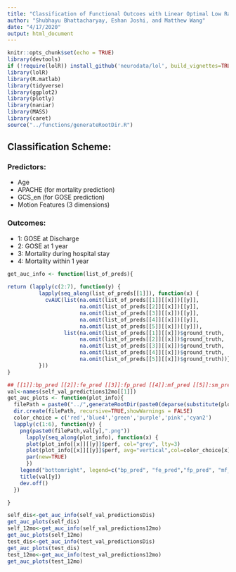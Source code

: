 ```yaml
---
title: "Classification of Functional Outcoes with Linear Optimal Low Rank Projection (LOL)"
author: "Shubhayu Bhattacharyay, Eshan Joshi, and Matthew Wang"
date: "4/17/2020"
output: html_document
---
```


```r
knitr::opts_chunk$set(echo = TRUE)
library(devtools)
if (!require(lolR)) install_github('neurodata/lol', build_vignettes=TRUE, force=TRUE)
library(lolR)
library(R.matlab)
library(tidyverse)
library(ggplot2)
library(plotly)
library(naniar)
library(MASS)
library(caret)
source("../functions/generateRootDir.R")
```

## Classification Scheme:
### Predictors:
* Age
* APACHE (for mortality prediction)
* GCS_en (for GOSE prediction)
* Motion Features (3 dimensions)

### Outcomes:
* 1: GOSE at Discharge
* 2: GOSE at 1 year
* 3: Mortality during hospital stay
* 4: Mortality within 1 year


```r
get_auc_info <- function(list_of_preds){
  
return (lapply(c(2:7), function(y) {
          lapply(seq_along(list_of_preds[[1]]), function(x) {
            cvAUC(list(na.omit(list_of_preds[[1]][[x]])[[y]],
                       na.omit(list_of_preds[[2]][[x]])[[y]],
                       na.omit(list_of_preds[[3]][[x]])[[y]],
                       na.omit(list_of_preds[[4]][[x]])[[y]],
                       na.omit(list_of_preds[[5]][[x]])[[y]]),
                  list(na.omit(list_of_preds[[1]][[x]])$ground_truth,
                       na.omit(list_of_preds[[2]][[x]])$ground_truth,
                       na.omit(list_of_preds[[3]][[x]])$ground_truth,
                       na.omit(list_of_preds[[4]][[x]])$ground_truth,
                       na.omit(list_of_preds[[5]][[x]])$ground_truth))})
          }))
}

## [[1]]:bp_pred [[2]]:fe_pred [[3]]:fp_pred [[4]]:mf_pred [[5]]:sm_pred [[6]]:wv_pred
val<-names(self_val_predictions12mo[[1]])
get_auc_plots <- function(plot_info){
  filePath = paste0("../",generateRootDir(paste0(deparse(substitute(plot_info)),"/")))
  dir.create(filePath, recursive=TRUE,showWarnings = FALSE)
  color_choice = c('red','blue4','green','purple','pink','cyan2')
  lapply(c(1:6), function(y) {
    png(paste0(filePath,val[y],".png"))
      lapply(seq_along(plot_info), function(x) {
      plot(plot_info[[x]][[y]]$perf, col="grey", lty=3)
      plot(plot_info[[x]][[y]]$perf, avg="vertical",col=color_choice[x], lwd=2, add=TRUE) 
      par(new=TRUE) 
      })
    legend("bottomright", legend=c("bp_pred", "fe_pred","fp_pred", "mf_pred","sm_pred", "wv_pred"),fill=color_choice,cex=0.75)  
    title(val[y])
    dev.off()
  })

}
```

```r
self_dis<-get_auc_info(self_val_predictionsDis)
get_auc_plots(self_dis)
self_12mo<-get_auc_info(self_val_predictions12mo)
get_auc_plots(self_12mo)
test_dis<-get_auc_info(test_val_predictionsDis)
get_auc_plots(test_dis)
test_12mo<-get_auc_info(test_val_predictions12mo)
get_auc_plots(test_12mo)
```
   